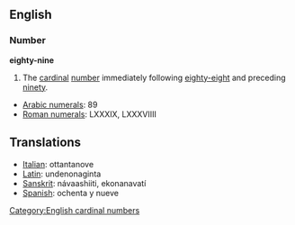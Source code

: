 == English ==
=== Number ===
'''eighty-nine'''

#The [[cardinal]] [[number]] immediately following [[eighty-eight]] and preceding [[ninety]].

*[[w:Arabic Numerals|Arabic numerals]]: 89
*[[w:Roman numerals|Roman numerals]]: LXXXIX, LXXXVIIII

==Translations==
*[[Italian]]: ottantanove
*[[Latin]]: undenonaginta
*[[Sanskrit]]: návaashiiti, ekonanavatí 
*[[Spanish]]: ochenta y nueve

[[Category:English cardinal numbers]]